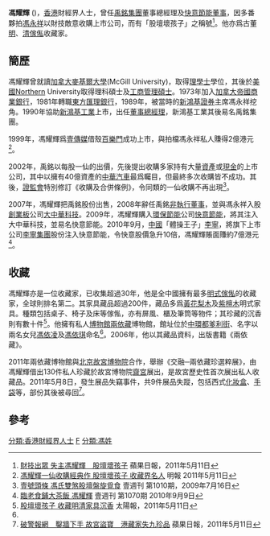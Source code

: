 '''馮耀輝''' ({{Bd|1946年}})，[[香港|香港]]財經界人士，曾任[[禹銘集團|禹銘集團]]董事總經理及[[快意節能|快意節能]][[董事|董事]]，因多番夥拍[[馮永祥|馮永祥]]以財技敵意收購上市公司，而有「股壇壞孩子」之稱號<ref name="apple1">[http://www1.hk.apple.nextmedia.com/template/apple/art_main.php?iss_id=20110511&sec_id=4104&art_id=15243445 財技出眾 失主馮耀輝　股壇壞孩子] 蘋果日報，2011年5月11日 </ref>。他亦爲古董[[明|明]]、[[清|清]][[傢俬|傢俬]]收藏家。

==簡歷==
馮耀輝曾就讀[[加拿大|加拿大]][[麥基爾大學|麥基爾大學]](McGill University)，取得[[理學士|理學士]]學位，其後於[[美國|美國]]Northern University取得理科碩士及[[工商管理碩士|工商管理碩士]]。1973年加入[[加拿大帝國商業銀行|加拿大帝國商業銀行]]，1981年轉職[[東方匯理銀行|東方匯理銀行]]，1989年，被當時的[[新鴻基證券|新鴻基證券]]主席馮永祥挖角。1990年協助[[新鴻基工業|新鴻基工業]]上市，出任[[董事總經理|董事總經理]]，新鴻基工業其後易名禹銘集團。

1999年，馮耀輝爲[[壹傳媒|壹傳媒]]借殼[[百樂門|百樂門]]成功上市，與拍檔馮永祥私人賺得2億港元<ref name="mp1">[http://news.mingpao.com/20110511/gaa3.htm 馮耀輝一仙收購經典作 股壇壞孩子 收藏界名人] {{Wayback|url=http://news.mingpao.com/20110511/gaa3.htm |date=20160304205809 }} 明報 2011年5月11日</ref>。

2002年，禹銘以每股一仙的出價，先後提出收購多家持有大量[[資產|資產]]或[[現金|現金]]的上市公司，其中以擁有40億資產的[[中華汽車|中華汽車]]最爲矚目，但最終多次收購皆不成功。其後，[[證券及期貨事務監察委員會|證監會]]特別修訂《收購及合併條例》，令同類的一仙收購不再出現<ref name="next1">[http://hk.next.nextmedia.com/template/next/art_main.php?iss_id=1010&sec_id=1000853&art_id=12991541 壹號頭條 馮氏雙煞股壇盤旋覓食] {{Wayback|url=http://hk.next.nextmedia.com/template/next/art_main.php?iss_id=1010&sec_id=1000853&art_id=12991541 |date=20090825155126 }} 壹週刊 第1010期，2009年7月16日</ref>。

2007年，馮耀輝把禹銘股份出售，2008年辭任禹銘[[非執行董事|非執行董事]]，並與馮永祥入股[[香港創業板|創業板]]公司[[大中華科技|大中華科技]]。2009年，馮耀輝購入[[環保|環保]][[節能|節能]]公司[[快意節能|快意節能]]，將其注入大中華科技，並易名快意節能。2010年9月，[[中國|中國]]「體操王子」[[李寧|李寧]]，將旗下上市公司[[李寧集團|李寧集團]]股份注入快意節能，令快意股價急升10倍，馮耀輝賬面賺約7億港元<ref name="next2">[http://hk.next.nextmedia.com/template/next/art_main.php?iss_id=1070&sec_id=1000848&art_id=14429148 臨老食鋪大茶飯 馮耀輝] {{Wayback|url=http://hk.next.nextmedia.com/template/next/art_main.php?iss_id=1070&sec_id=1000848&art_id=14429148 |date=20101112181433 }} 壹週刊 第1070期 2010年9月9日</ref>。

==收藏==
馮耀輝亦是一位收藏家，已收集超過30年，他是全中國擁有最多[[明式傢俬|明式傢俬]]的收藏家，全球則排名第二。其家具藏品超過200件，藏品多爲[[黃花梨木|黃花梨木]]及[[紫檀木|紫檀木]]明式家具。種類包括桌子、椅子及床等傢俬，亦有屏風、櫃及筆筒等物件；其珍藏的沉香則有數十件<ref name="sun1">[http://the-sun.on.cc/cnt/news/20110511/00407_012.html 股壇壞孩子 收藏明清家具沉香] {{Wayback|url=http://the-sun.on.cc/cnt/news/20110511/00407_012.html |date=20110920112032 }} 太陽報，2011年5月11日</ref>。他擁有私人[[博物館|博物館]][[兩依藏|兩依藏]]博物館，館址位於[[中環|中環]][[都爹利街|都爹利街]]、名字以兩名女兒[[馮依凌|馮依凌]]及[[馮依琪|馮依琪]]命名<ref name="mp1"/>。2006年，他以其藏品資料，出版書籍《兩依藏》。

2011年兩依藏博物館與[[北京|北京]][[故宮博物院_(北京)|故宮博物院]]合作，舉辦《交融─兩依藏珍選粹展》，由馮耀輝借出130件私人珍藏於故宮博物院[[齋宮|齋宮]]展出，是故宮歷史性首次展出私人收藏品。2011年5月8日，發生展品失竊事件，共9件展品失蹤，包括西式[[化妝盒|化妝盒]]、[[手袋|手袋]]等，部份其後被尋回<ref name="apple2">[http://www1.hk.apple.nextmedia.com/template/apple/art_main.php?iss_id=20110511&sec_id=4104&subsec_id=12731&art_id=15243442 破警報網　鑿牆下手 故宮盜寶　港藏家失九珍品] {{Wayback|url=http://www1.hk.apple.nextmedia.com/template/apple/art_main.php?iss_id=20110511&sec_id=4104&subsec_id=12731&art_id=15243442 |date=20110816003041 }} 蘋果日報，2011年5月11日</ref>。

==參考==
{{references}}

[[分類:香港財經界人士|分類:香港財經界人士]]
[[分類:麥吉爾大學校友|F]]
[[分類:馮姓|分類:馮姓]]